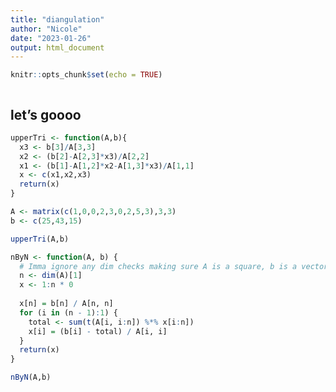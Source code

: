 ```yaml
---
title: "diangulation"
author: "Nicole"
date: "2023-01-26"
output: html_document
---
```


```r
knitr::opts_chunk$set(echo = TRUE)
```

```r

```


## let's goooo

```r
upperTri <- function(A,b){
  x3 <- b[3]/A[3,3]
  x2 <- (b[2]-A[2,3]*x3)/A[2,2]
  x1 <- (b[1]-A[1,2]*x2-A[1,3]*x3)/A[1,1]
  x <- c(x1,x2,x3)
  return(x)
}
```

```r
A <- matrix(c(1,0,0,2,3,0,2,5,3),3,3)
b <- c(25,43,15)

upperTri(A,b)

```
```r
nByN <- function(A, b) {
  # Imma ignore any dim checks making sure A is a square, b is a vector, and A/b have the same lengths
  n <- dim(A)[1]
  x <- 1:n * 0
  
  x[n] = b[n] / A[n, n]
  for (i in (n - 1):1) {
    total <- sum(t(A[i, i:n]) %*% x[i:n])
    x[i] = (b[i] - total) / A[i, i]
  }
  return(x)
}

nByN(A,b)
```


